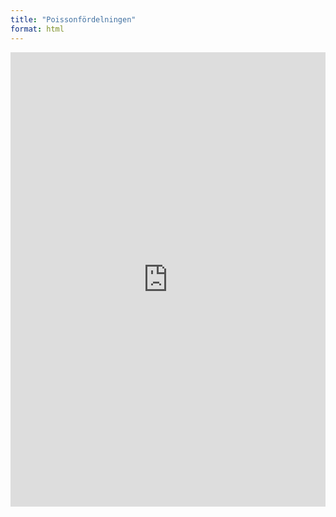 ```yaml
---
title: "Poissonfördelningen"
format: html
---
```


  <iframe width="100%" height="727" frameborder="0"
  src="https://observablehq.com/embed/@mattiasvillani/poisson-distribution@779?cells=viewof+params%2Cdist_quantile%2Cmoments%2Cplt_pdf"></iframe>